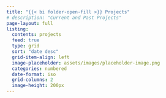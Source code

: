 ```yaml
---
title: "{{< bi folder-open-fill >}} Projects"
# description: "Current and Past Projects"
page-layout: full
listing:
  contents: projects
  feed: true
  type: grid
  sort: "date desc"
  grid-item-align: left
  image-placeholder: assets/images/placeholder-image.png
  categories: numbered
  date-format: iso
  grid-columns: 2
  image-height: 200px
---
```

  
  